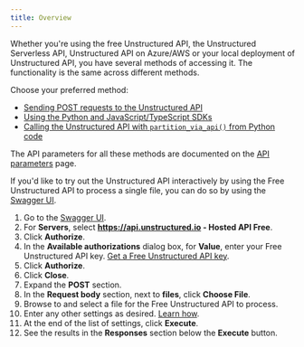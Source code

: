 ```yaml
---
title: Overview
---
```


Whether you're using the free Unstructured API, the Unstructured Serverless API, Unstructured API on Azure/AWS or your local
deployment of Unstructured API, you have several methods of accessing it. The functionality is the same across different methods.

Choose your preferred method:

* [Sending POST requests to the Unstructured API](/api-reference/api-services/post-requests)
* [Using the Python and JavaScript/TypeScript SDKs](/api-reference/api-services/sdk)
* [Calling the Unstructured API with `partition_via_api()` from Python code](/api-reference/api-services/partition-via-api)

The API parameters for all these methods are documented on the [API parameters](/api-reference/api-services/api-parameters) page.

If you'd like to try out the Unstructured API interactively by using the Free Unstructured API to process a single file, you can do so by using the [Swagger UI](https://api.unstructured.io/general/docs#/default/pipeline_1_general_v0_general_post).

1. Go to the [Swagger UI](https://api.unstructured.io/general/docs#/default/pipeline_1_general_v0_general_post).
2. For **Servers**, select **https://api.unstructured.io - Hosted API Free**.
2. Click **Authorize**.
3. In the **Available authorizations** dialog box, for **Value**, enter your Free Unstructured API key. [Get a Free Unstructured API key](/api-reference/api-services/free-api#get-an-api-key).
4. Click **Authorize**.
5. Click **Close**.
6. Expand the **POST** section.
7. In the **Request body** section, next to **files**, click **Choose File**.
8. Browse to and select a file for the Free Unstructured API to process.
9. Enter any other settings as desired. [Learn how](/api-reference/api-services/api-parameters).
10. At the end of the list of settings, click **Execute**.
11. See the results in the **Responses** section below the **Execute** button.